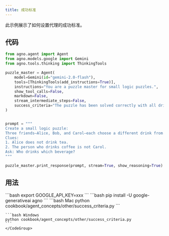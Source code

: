 ```yaml
---
title: 成功标准
---
```


此示例展示了如何设置代理的成功标准。

## 代码

```python cookbook/agent_concepts/other/success_criteria.py
from agno.agent import Agent
from agno.models.google import Gemini
from agno.tools.thinking import ThinkingTools

puzzle_master = Agent(
    model=Gemini(id="gemini-2.0-flash"),
    tools=[ThinkingTools(add_instructions=True)],
    instructions="You are a puzzle master for small logic puzzles.",
    show_tool_calls=False,
    markdown=False,
    stream_intermediate_steps=False,
    success_criteria="The puzzle has been solved correctly with all drinks uniquely assigned.",
)


prompt = """
Create a small logic puzzle:
Three friends—Alice, Bob, and Carol—each choose a different drink from tea, coffee, and milk.
Clues:
1. Alice does not drink tea.
2. The person who drinks coffee is not Carol.
Ask: Who drinks which beverage?
"""

puzzle_master.print_response(prompt, stream=True, show_reasoning=True)
```

## 用法

<Steps>
  <Snippet file="create-venv-step.mdx" />

  <Step title="设置您的 API 密钥">
    ```bash
    export GOOGLE_API_KEY=xxx
    ```
  </Step>

  <Step title="安装库">
    ```bash
    pip install -U google-generativeai agno
    ```
  </Step>

  <Step title="运行 Agent">
    <CodeGroup>
    ```bash Mac
    python cookbook/agent_concepts/other/success_criteria.py
    ```

    ```bash Windows
    python cookbook/agent_concepts/other/success_criteria.py
    ```
    </CodeGroup>
  </Step>
</Steps>